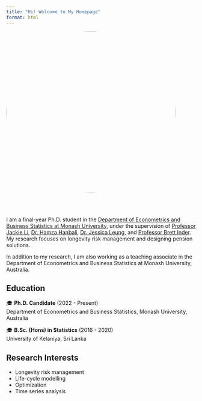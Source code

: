 ```yaml
---
title: "Hi! Welcome to My Homepage"
format: html
---
```


<!-- Add Font Awesome CDN for icons -->

<head><link rel="stylesheet" href="https://cdnjs.cloudflare.com/ajax/libs/font-awesome/6.0.0-beta3/css/all.min.css"></head>

<!-- Profile Picture -->

<img src="Himasha_Warnakulasooriya.jpg" alt="Profile Picture" style="border-radius: 50%; width: 450px; height: 430px;"/>

::: {style="display: flex; gap: 30px; align-items: center; margin-top: 20px;"}
<a href="https://www.linkedin.com/in/himasha-warnakulasooriya-a29b861b1/" target="_blank" style="text-decoration: none; color: #0077b5; font-size: 24px;"> <i class="fab fa-linkedin"></i> </a> <a href="https://scholar.google.com.au/citations?user=sY1f7AcAAAAJ&hl=en" target="_blank" style="text-decoration: none; color: #4285F4; font-size: 24px;"> <i class="fas fa-graduation-cap"></i> </a> <a href="https://orcid.org/0000-0002-7937-6136" target="_blank" style="text-decoration: none; color: #A6CE39; font-size: 24px;"> <i class="fas fa-id-card"></i> </a> <a href="https://www.researchgate.net/profile/Himasha-Warnakulasooriya-2" target="_blank" style="text-decoration: none; color: #00cc99; font-size: 24px;"> <i class="fab fa-researchgate"></i> </a> <a href="mailto:himasha.warnakulasooriya@monash.edu" style="text-decoration: none; color: #4285F4; font-size: 24px;"> <i class="fas fa-envelope"></i> </a>
:::

<p>I am a final-year Ph.D. student in the [Department of Econometrics and Business Statistics at Monash University](https://www.monash.edu/business/ebs), under the supervision of [Professor Jackie Li](https://research.monash.edu/en/persons/jackie-li), [Dr. Hamza Hanbali](https://findanexpert.unimelb.edu.au/profile/1083099-hamza-hanbali), [Dr. Jessica Leung](https://research.monash.edu/en/persons/jessica-leung), and [Professor Brett Inder](https://lens.monash.edu/@brett-inder). My research focuses on longevity risk management and designing pension solutions.</p>

<p>In addition to my research, I am also working as a teaching associate in the Department of Econometrics and Business Statistics at Monash University, Australia.</p>

## Education {#education}

🎓 **Ph.D. Candidate** (2022 - Present)\
Department of Econometrics and Business Statistics, Monash University, Australia

🎓 **B.Sc. (Hons) in Statistics** (2016 - 2020)\
University of Kelaniya, Sri Lanka

## Research Interests {#reserach-interest}

-   Longevity risk management
-   Life-cycle modelling
-   Optimization
-   Time series analysis
